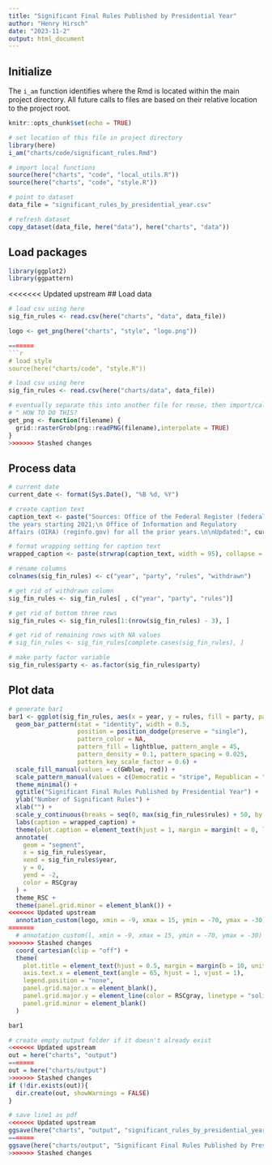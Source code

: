 ```yaml
---
title: "Significant Final Rules Published by Presidential Year"
author: "Henry Hirsch"
date: "2023-11-2"
output: html_document
---
```


## Initialize

The `i_am` function identifies where the Rmd is located within the main project directory. All future calls to files are based on their relative location to the project root.

```r
knitr::opts_chunk$set(echo = TRUE)

# set location of this file in project directory
library(here)
i_am("charts/code/significant_rules.Rmd")

# import local functions
source(here("charts", "code", "local_utils.R"))
source(here("charts", "code", "style.R"))

# point to dataset
data_file = "significant_rules_by_presidential_year.csv"

# refresh dataset
copy_dataset(data_file, here("data"), here("charts", "data"))

```

## Load packages

```r

library(ggplot2)
library(ggpattern)

```

<<<<<<< Updated upstream
## Load data

```r
# load csv using here
sig_fin_rules <- read.csv(here("charts", "data", data_file))

logo <- get_png(here("charts", "style", "logo.png"))

=======
```r
# load style
source(here("charts/code", "style.R"))
```

```r
# load csv using here
sig_fin_rules <- read.csv(here("charts/data", data_file))

# eventually separate this into another file for reuse, then import/call the function
# ^ HOW TO DO THIS?
get_png <- function(filename) {
  grid::rasterGrob(png::readPNG(filename),interpolate = TRUE)
}
>>>>>>> Stashed changes
```

## Process data

```r
# current date
current_date <- format(Sys.Date(), "%B %d, %Y")

# create caption text
caption_text <- paste("Sources: Office of the Federal Register (federalregister.gov) for
the years starting 2021;\n Office of Information and Regulatory
Affairs (OIRA) (reginfo.gov) for all the prior years.\n\nUpdated:", current_date)

# format wrapping setting for caption text
wrapped_caption <- paste(strwrap(caption_text, width = 95), collapse = "\n")

# rename columns
colnames(sig_fin_rules) <- c("year", "party", "rules", "withdrawn")

# get rid of withdrawn column
sig_fin_rules <- sig_fin_rules[ , c("year", "party", "rules")]

# get rid of bottom three rows
sig_fin_rules <- sig_fin_rules[1:(nrow(sig_fin_rules) - 3), ]

# get rid of remaining rows with NA values
# sig_fin_rules <- sig_fin_rules[complete.cases(sig_fin_rules), ]

# make party factor variable
sig_fin_rules$party <- as.factor(sig_fin_rules$party)

```

## Plot data

```r
# generate bar1
bar1 <- ggplot(sig_fin_rules, aes(x = year, y = rules, fill = party, pattern = party)) +
  geom_bar_pattern(stat = "identity", width = 0.5,
                   position = position_dodge(preserve = "single"),
                   pattern_color = NA,
                   pattern_fill = lightblue, pattern_angle = 45,
                   pattern_density = 0.1, pattern_spacing = 0.025,
                   pattern_key_scale_factor = 0.6) +
  scale_fill_manual(values = c(GWblue, red)) +
  scale_pattern_manual(values = c(Democratic = "stripe", Republican = "none")) +
  theme_minimal() +
  ggtitle("Significant Final Rules Published by Presidential Year") +
  ylab("Number of Significant Rules") +
  xlab("") +
  scale_y_continuous(breaks = seq(0, max(sig_fin_rules$rules) + 50, by = 50), expand = c(0, 0.05), limits = c(-2, max(sig_fin_rules$rules) + 50)) +
  labs(caption = wrapped_caption) +
  theme(plot.caption = element_text(hjust = 1, margin = margin(t = 0, l = 36, b = 50, unit = "pt"))) +
  annotate(
    geom = "segment",
    x = sig_fin_rules$year,
    xend = sig_fin_rules$year,
    y = 0,
    yend = -2,
    color = RSCgray
  ) +
  theme_RSC +
  theme(panel.grid.minor = element_blank()) +
<<<<<<< Updated upstream
  annotation_custom(logo, xmin = -9, xmax = 15, ymin = -70, ymax = -30) + # for logo
=======
  # annotation_custom(l, xmin = -9, xmax = 15, ymin = -70, ymax = -30) + # for logo
>>>>>>> Stashed changes
  coord_cartesian(clip = "off") +
  theme(
    plot.title = element_text(hjust = 0.5, margin = margin(b = 10, unit = "pt")),
    axis.text.x = element_text(angle = 65, hjust = 1, vjust = 1),
    legend.position = "none",
    panel.grid.major.x = element_blank(),
    panel.grid.major.y = element_line(color = RSCgray, linetype = "solid"),
    panel.grid.minor = element_blank()
  )

bar1
```

```r
# create empty output folder if it doesn't already exist
<<<<<<< Updated upstream
out = here("charts", "output")
=======
out = here("charts/output")
>>>>>>> Stashed changes
if (!dir.exists(out)){
  dir.create(out, showWarnings = FALSE)
}

# save line1 as pdf
<<<<<<< Updated upstream
ggsave(here("charts", "output", "significant_rules_by_presidential_year.pdf"), plot = bar1, width = 12, height = 9, dpi = 300)
=======
ggsave(here("charts/output", "Significant Final Rules Published by Presidential Year.pdf"), plot = bar1, width = 12, height = 9, dpi = 300)
>>>>>>> Stashed changes
```
